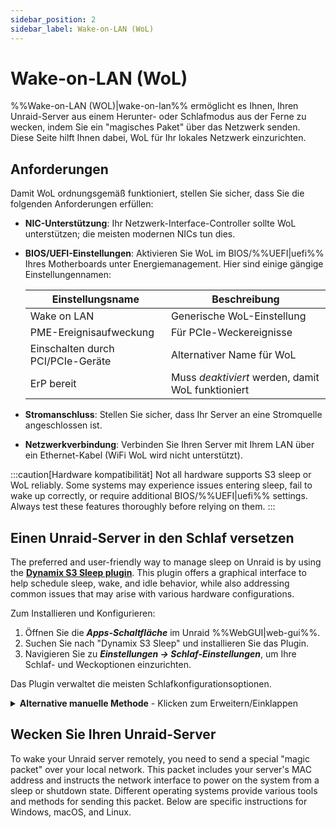 ```yaml
---
sidebar_position: 2
sidebar_label: Wake-on-LAN (WoL)
---
```



# Wake-on-LAN (WoL)

%%Wake-on-LAN (WOL)|wake-on-lan%% ermöglicht es Ihnen, Ihren Unraid-Server aus einem Herunter- oder Schlafmodus aus der Ferne zu wecken, indem Sie ein "magisches Paket" über das Netzwerk senden. Diese Seite hilft Ihnen dabei, WoL für Ihr lokales Netzwerk einzurichten.

## Anforderungen

Damit WoL ordnungsgemäß funktioniert, stellen Sie sicher, dass Sie die folgenden Anforderungen erfüllen:

- **NIC-Unterstützung**: Ihr Netzwerk-Interface-Controller sollte WoL unterstützen; die meisten modernen NICs tun dies.

- **BIOS/UEFI-Einstellungen**: Aktivieren Sie WoL im BIOS/%%UEFI|uefi%% Ihres Motherboards unter Energiemanagement. Hier sind einige gängige Einstellungennamen:

  | Einstellungsname                  | Beschreibung                                      |
  | --------------------------------- | ------------------------------------------------- |
  | Wake on LAN                       | Generische WoL-Einstellung                        |
  | PME-Ereignisaufweckung            | Für PCIe-Weckereignisse                           |
  | Einschalten durch PCI/PCIe-Geräte | Alternativer Name für WoL                         |
  | ErP bereit                        | Muss *deaktiviert* werden, damit WoL funktioniert |

- **Stromanschluss**: Stellen Sie sicher, dass Ihr Server an eine Stromquelle angeschlossen ist.

- **Netzwerkverbindung**: Verbinden Sie Ihren Server mit Ihrem LAN über ein Ethernet-Kabel (WiFi WoL wird nicht unterstützt).

:::caution[Hardware kompatibilität]
Not all hardware supports S3 sleep or WoL reliably. Some systems may experience issues entering sleep, fail to wake up correctly, or require additional BIOS/%%UEFI|uefi%% settings. Always test these features thoroughly before relying on them.
:::

## Einen Unraid-Server in den Schlaf versetzen

The preferred and user-friendly way to manage sleep on Unraid is by using the [**Dynamix S3 Sleep plugin**](https://unraid.net/community/apps/c/plugins/p3?srsltid=AfmBOorpfP2Psw_bCorklf-QVCUHvADYGsdbsAH-4CldU4V2hWgoO-09#r:~:text=%3E%3E-,Dynamix%20S3%20Sleep,-Dynamix%20Repository). This plugin offers a graphical interface to help schedule sleep, wake, and idle behavior, while also addressing common issues that may arise with various hardware configurations.

Zum Installieren und Konfigurieren:

1. Öffnen Sie die ***Apps-Schaltfläche*** im Unraid %%WebGUI|web-gui%%.
2. Suchen Sie nach "Dynamix S3 Sleep" und installieren Sie das Plugin.
3. Navigieren Sie zu ***Einstellungen → Schlaf-Einstellungen***, um Ihre Schlaf- und Weckoptionen einzurichten.

Das Plugin verwaltet die meisten Schlafkonfigurationsoptionen.

<details>
  <summary><strong>Alternative manuelle Methode</strong> - Klicken zum Erweitern/Einklappen</summary>

  If you want more control or need advanced customization, you can configure sleep and WoL settings through the command line. This method is recommended for advanced users.

  So konfigurieren Sie den Schlafmodus manuell:

  1. Verbinden Sie sich mit Ihrem Server über das %%WebGUI|web-gui%% Terminal oder [%%SSH|ssh%%](../../system-administration/advanced-tools/command-line-interface.mdx#accessing-the-terminal).

  2. Identifizieren Sie Ihr primäres Netzwerk-Interface (normalerweise `eth0`) durch Ausführen des folgenden Befehls:

     ```
     ifconfig
     ```

     Notieren Sie die MAC-Adresse (beschriftet als `ether`).

  3. Aktivieren Sie WoL auf dem Interface mit diesem Befehl:

     ```
     ethtool -s eth0 wol g
     ```

  4. Setzen Sie den Server in den Schlafmodus mit diesem Befehl:

     ```
     echo -n mem > /sys/power/state
     ```

  :::caution[Beständigkeit]
  Manuell konfigurierte WoL-Einstellungen sind **standardmäßig nicht beständig** über Neustarts hinweg. Um sie dauerhaft zu machen:

  1. Erstellen Sie eine `go`-Datei auf Ihrem Flash-Laufwerk unter `/boot/config/go`.

  2. Fügen Sie diese Zeile hinzu:

  ```
  /sbin/ethtool -s eth0 wol g
  ```
  :::
</details>

## Wecken Sie Ihren Unraid-Server

To wake your Unraid server remotely, you need to send a special "magic packet" over your local network. This packet includes your server's MAC address and instructs the network interface to power on the system from a sleep or shutdown state. Different operating systems provide various tools and methods for sending this packet. Below are specific instructions for Windows, macOS, and Linux.

<Tabs>
  <TabItem value="Windows" label="Windows">
    <WakeOnLanWindows />
  </TabItem>

  <TabItem value="macOS" label="macOS">
    <WakeOnLanMacos />
  </TabItem>

  <TabItem value="Linux" label="Linux">
    <WakeOnLanLinux />
  </TabItem>
</Tabs>
